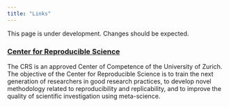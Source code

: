 ```yaml
---
title: "Links"
---
```


::: callout-warning
This page is under development. Changes should be expected.
:::

<!-- Steffi, 26.01.2023: I just add one link, others may be added -->

### [Center for Reproducible Science](https://www.crs.uzh.ch/en.html)

The CRS is an approved Center of Competence of the University of Zurich. The objective of the Center for Reproducible Science is to train the next generation of researchers in good research practices, to develop novel methodology related to reproducibility and replicability, and to improve the quality of scientific investigation using meta-science.
